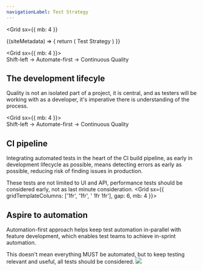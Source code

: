 ```yaml
---
navigationLabel: Test Strategy
---
```


<Grid
  sx={{
    mb: 4
  }}
>
<SiteMetaData>
  {(siteMetadata) => {
    return (
      <Fragment>
        <Heading variant="styles.h1">Test Strategy</Heading>
      </Fragment>
    )
  }}
</SiteMetaData>
</Grid>

<Grid  sx={{ mb: 4 }}>  
<Box>
<Message variant='secondary' mb={4}>
Shift-left -> Automate-first -> Continuous Quality
</Message>

## The development lifecyle

Quality is not an isolated part of a project, it is central, and as testers will be working with as a developer, it's imperative there is understanding of the process.

</Box>
</Grid

<Grid  sx={{ mb: 4 }}>  
<Box>
<Message variant='secondary' mb={4}>
Shift-left -> Automate-first -> Continuous Quality
</Message>

## CI pipeline

Integrating automated tests in the heart of the CI build pipeline, as early in development lifecycle as possible, means detecting errors as early as possible, reducing risk of finding issues in production.

These tests are not limited to UI and API, performance tests should be considered early, not as last minute consideration.
</Box>
</Grid> 
<Grid  sx={{ gridTemplateColumns: ['1fr', '1fr', '  1fr 1fr'], gap: 6, mb: 4 }}>  
<Box>

## Aspire to automation

Automation-first approach helps keep test automation in-parallel with feature development, which enables test teams to achieve in-sprint automation.

This doesn't mean everything MUST be automated, but to keep testing relevant and useful, all tests should be considered.
</Box>
<Box>
<Image src="https://raw.githubusercontent.com/jaffamonkey/gatsby-theme-terminal/main/static/images/continuous.png" />
</Box>
</Grid>